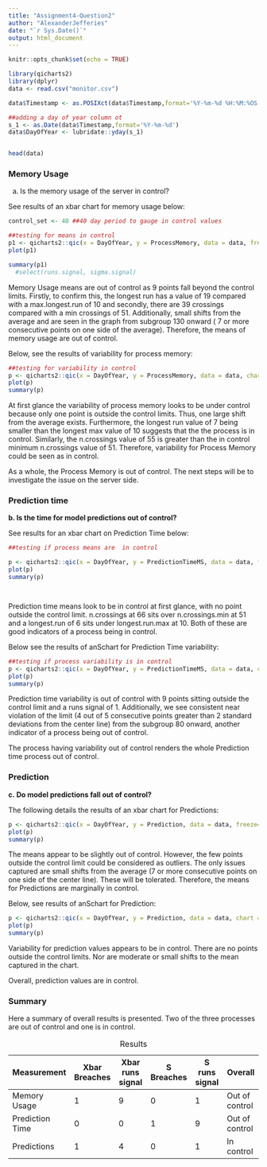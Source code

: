 ---
title: "Assignment4-Question2"
author: "AlexanderJefferies"
date: "`r Sys.Date()`"
output: html_document
---

```{r setup, include=FALSE}
knitr::opts_chunk$set(echo = TRUE)
```

```{r }
library(qicharts2)
library(dplyr)
data <- read.csv("monitor.csv")

data$Timestamp <- as.POSIXct(data$Timestamp,format='%Y-%m-%d %H:%M:%OS')

##adding a day of year column ot
s_1 <- as.Date(data$Timestamp,format='%Y-%m-%d')
data$DayOfYear <- lubridate::yday(s_1)


head(data) 


```

### Memory Usage

a)  Is the memory usage of the server in control?

See results of an xbar chart for memory usage below:

```{r}
control_set <- 40 ##40 day period to gauge in control values

##testing for means in control
p1 <- qicharts2::qic(x = DayOfYear, y = ProcessMemory, data = data, freeze=control_set,chart = "xbar", subtitle = "Process Memory")
plot(p1)

summary(p1)
  #select(runs.signal, sigma.signal)

```

Memory Usage means are out of control as 9 points fall beyond the control limits. Firstly, to confirm this, the longest run has a value of 19 compared with a max.longest.run of 10 and secondly, there are 39 crossings compared with a min crossings of 51. Additionally, small shifts from the average and are seen in the graph from subgroup 130 onward ( 7 or more consecutive points on one side of the average). Therefore, the means of memory usage are out of control.

Below, see the results of variability for process memory:

```{r,fig.height=6}
##testing for variability in control
p <- qicharts2::qic(x = DayOfYear, y = ProcessMemory, data = data, chart = "s", subtitle = "ProcessMemory", freeze = control_set)
plot(p)
summary(p)
```

At first glance the variability of process memory looks to be under control because only one point is outside the control limits. Thus, one large shift from the average exists. Furthermore, the longest run value of 7 being smaller than the longest max value of 10 suggests that the the process is in control. Similarly, the n.crossings value of 55 is greater than the in control minimum n.crossings value of 51. Therefore, variability for Process Memory could be seen as in control.

As a whole, the Process Memory is out of control. The next steps will be to investigate the issue on the server side.

### Prediction time

**b. Is the time for model predictions out of control?**

See results for an xbar chart on Prediction Time below:

```{r}
##testing if process means are  in control

p <- qicharts2::qic(x = DayOfYear, y = PredictionTimeMS, data = data, freeze=control_set,chart = "xbar", subtitle = "PredictionTimeMS")
plot(p)
summary(p)




```

Prediction time means look to be in control at first glance, with no point outside the control limit. n.crossings at 66 sits over n.crossings.min at 51 and a longest.run of 6 sits under longest.run.max at 10. Both of these are good indicators of a process being in control.

Below see the results of anSchart for Prediction Time variability:

```{r}
##testing if process variability is in control
p <- qicharts2::qic(x = DayOfYear, y = PredictionTimeMS, data = data, chart = "s", subtitle = "PredictionTimeMS", freeze = control_set)
plot(p)
summary(p)
```

Prediction time variability is out of control with 9 points sitting outside the control limit and a runs signal of 1. Additionally, we see consistent near violation of the limit (4 out of 5 consecutive points greater than 2 standard deviations from the center line) from the subgroup 80 onward, another indicator of a process being out of control.

The process having variability out of control renders the whole Prediction time process out of control.

### Prediction

**c. Do model predictions fall out of control?**

The following details the results of an xbar chart for Predictions:

```{r}
p <- qicharts2::qic(x = DayOfYear, y = Prediction, data = data, freeze=control_set,chart = "xbar", subtitle = "Prediction")
plot(p)
summary(p)
```

The means appear to be slightly out of control. However, the few points outside the control limit could be considered as outliers. The only issues captured are small shifts from the average (7 or more consecutive points on one side of the center line). These will be tolerated. Therefore, the means for Predictions are marginally in control.

Below, see results of anSchart for Prediction:

```{r}
p <- qicharts2::qic(x = DayOfYear, y = Prediction, data = data, chart = "s", subtitle = "Prediction", freeze = control_set)
plot(p)
summary(p)


```

Variability for prediction values appears to be in control. There are no points outside the control limits. Nor are moderate or small shifts to the mean captured in the chart.

Overall, prediction values are in control.

### Summary

Here a summary of overall results is presented. Two of the three processes are out of control and one is in control.

| Measurement     | Xbar Breaches | Xbar runs signal | S Breaches | S runs signal | Overall        |
|------------|------------|------------|------------|------------|------------|
| Memory Usage    | 1             | 9                | 0          | 1             | Out of control |
| Prediction Time | 0             | 0                | 1          | 9             | Out of control |
| Predictions     | 1             | 4                | 0          | 1             | In control     |

: Results

